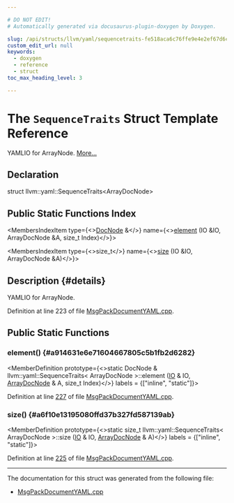 ```yaml
---

# DO NOT EDIT!
# Automatically generated via docusaurus-plugin-doxygen by Doxygen.

slug: /api/structs/llvm/yaml/sequencetraits-fe518aca6c76ffe9e4e2ef67d6c33454
custom_edit_url: null
keywords:
  - doxygen
  - reference
  - struct
toc_max_heading_level: 3

---
```





# The `SequenceTraits` Struct Template Reference

<DoxygenPage pluginConfig={pluginConfig}>

YAMLIO for ArrayNode. <a href="#details">More...</a>

## Declaration

<CodeBlock>struct llvm::yaml::SequenceTraits&lt;ArrayDocNode&gt;</CodeBlock>

## Public Static Functions Index

<MembersIndex>

<MembersIndexItem
  type={<><a href="/docs/api/classes/llvm/msgpack/docnode">DocNode</a> &amp;</>}
  name={<><a href="#a914631e6e71604667805c5b1fb2d6282">element</a> (IO &amp;IO, ArrayDocNode &amp;A, size&#95;t Index)</>}>
</MembersIndexItem>

<MembersIndexItem
  type={<>size&#95;t</>}
  name={<><a href="#a6f10e13195080ffd37b327fd587139ab">size</a> (IO &amp;IO, ArrayDocNode &amp;A)</>}>
</MembersIndexItem>

</MembersIndex>

## Description {#details}

YAMLIO for ArrayNode.

Definition at line 223 of file <a href="/docs/api/files/lib/lib/binaryformat/msgpackdocumentyaml-cpp">MsgPackDocumentYAML.cpp</a>.

<SectionDefinition>

## Public Static Functions

### element() {#a914631e6e71604667805c5b1fb2d6282}

<MemberDefinition
  prototype={<>static DocNode &amp; llvm::yaml::SequenceTraits&lt; ArrayDocNode &gt;::element (<a href="/docs/api/classes/llvm/yaml/io">IO</a> &amp; IO, <a href="/docs/api/classes/llvm/msgpack/arraydocnode">ArrayDocNode</a> &amp; A, size&#95;t Index)</>}
  labels = {["inline", "static"]}>

Definition at line <a href="/docs/api/files/lib/lib/binaryformat/msgpackdocumentyaml-cpp/#l00227">227</a> of file <a href="/docs/api/files/lib/lib/binaryformat/msgpackdocumentyaml-cpp">MsgPackDocumentYAML.cpp</a>.
</MemberDefinition>

### size() {#a6f10e13195080ffd37b327fd587139ab}

<MemberDefinition
  prototype={<>static size&#95;t llvm::yaml::SequenceTraits&lt; ArrayDocNode &gt;::size (<a href="/docs/api/classes/llvm/yaml/io">IO</a> &amp; IO, <a href="/docs/api/classes/llvm/msgpack/arraydocnode">ArrayDocNode</a> &amp; A)</>}
  labels = {["inline", "static"]}>

Definition at line <a href="/docs/api/files/lib/lib/binaryformat/msgpackdocumentyaml-cpp/#l00225">225</a> of file <a href="/docs/api/files/lib/lib/binaryformat/msgpackdocumentyaml-cpp">MsgPackDocumentYAML.cpp</a>.
</MemberDefinition>

</SectionDefinition>

<hr/>

The documentation for this struct was generated from the following file:

<ul>
<li><a href="/docs/api/files/lib/lib/binaryformat/msgpackdocumentyaml-cpp">MsgPackDocumentYAML.cpp</a></li>
</ul>

</DoxygenPage>
